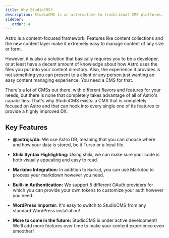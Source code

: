 ```yaml
---
title: Why StudioCMS?
description: StudioCMS is an alternative to traditional CMS platforms. It is a headless CMS that relies on Astro DB and Astro to deliver a seamless content management experience.
sidebar:
   order: 4
---
```


Astro is a content-focused framework. Features like content collections and the new content layer make it extremely easy to manage content of any size or form.

However, it is also a solution that basically requires you to be a developer, or at least have a decent amount of knowledge about how Astro uses the files you
put into your content directory. Also, the experience it provides is not something you can present to a client or any person just wanting an easy content 
managing experience. You need a CMS for that.

There's a lot of CMSs out there, with different flavors and features for your needs, but there is none that completely takes advantage of all of Astro's capabilities.
That's why StudioCMS exists: a CMS that is completely focused on Astro and that can hook into every single one of its features to provide a highly improved DX.

## Key Features

- **@astrojs/db:** We use Astro DB, meaning that you can choose where and how your data is stored, be it Turso or a local file.

- **Shiki Syntax Highlighting:** Using shiki, we can make sure your code is both visually appealing and easy to read.

- **Markdoc Integration:** In addition to `Marked`, you can use Markdoc to process your markdown however you need.

- **Built-in Authentication:** We support 5 different OAuth providers for which you can provide your own tokens to customize your auth however you need.

- **WordPress Importer:** It's easy to switch to StudioCMS from any standard WordPress installation!

- **More to come in the future:** StudioCMS is under active development! We'll add more features over time to make your content experience even smoother!
